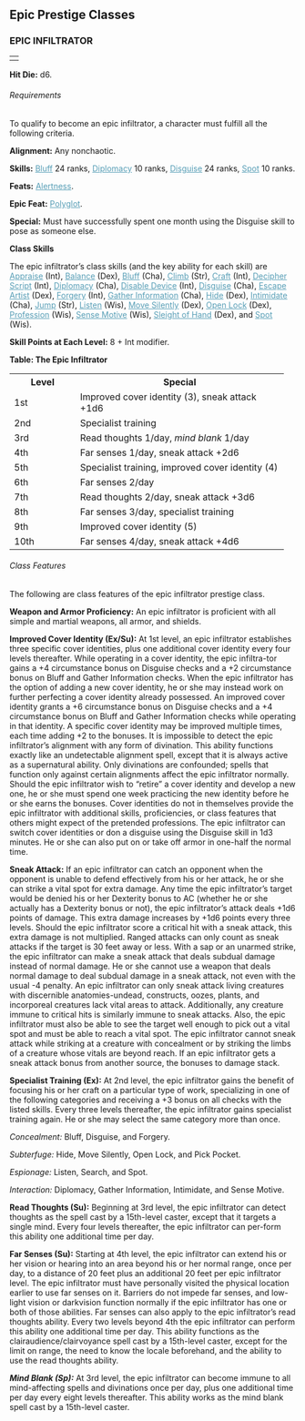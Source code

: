 
<a id="epic-prestige-classes"></a><h2>Epic Prestige Classes

</h2>
<a id="epic-infiltrator"></a><h3>EPIC INFILTRATOR</h3>
<table border="0" cellpadding="0" cellspacing="0" style="width: 100%">
<tbody>
<tr>
<td class="line"> </td>
</tr>
</tbody>
</table>
<span style="font-weight: bold;">Hit Die:</span> d6.
<a id="epic-infiltrator-requirements"></a><h6>Requirements</h6>
To qualify to become an epic infiltrator, a character must
fulfill all the following criteria.
<p><span style="font-weight: bold;">Alignment:</span> Any
nonchaotic.</p>
<p><span style="font-weight: bold;">Skills:</span> <a
href="skillsAll.html#bluff" style="color: rgb(87, 158, 182);">Bluff</a>
24 ranks, <a href="skillsAll.html#diplomacy"
style="color: rgb(87, 158, 182);">Diplomacy</a> 10 ranks, <a
href="skillsAll.html#disguise" style="color: rgb(87, 158, 182);">Disguise</a>
24 ranks, <a href="skillsAll.html#spot"
style="color: rgb(87, 158, 182);">Spot</a> 10 ranks. </p>
<p><span style="font-weight: bold;">Feats:</span> <a
href="featsAll.html#alertness" style="color: rgb(87, 158, 182);">Alertness</a>.
</p>
<p><span style="font-weight: bold;">Epic Feat:</span> <a
href="epicFeats.html#polyglot" style="color: rgb(87, 158, 182);">Polyglot</a>.
</p>
<p><span style="font-weight: bold;">Special:</span> Must have
successfully spent one month using the Disguise skill to pose as
someone else. </p>
<p style="font-weight: bold;">Class Skills</p>
<p>The epic infiltrator&#8217;s class skills (and the key ability for
each skill) are <a href="skillsAll.html#appraise"
style="color: rgb(87, 158, 182);">Appraise</a> (Int), <a
href="skillsAll.html#balance" style="color: rgb(87, 158, 182);">Balance</a>
(Dex), <a href="skillsAll.html#bluff" style="color: rgb(87, 158, 182);">Bluff</a>
(Cha), <a href="skillsAll.html#climb" style="color: rgb(87, 158, 182);">Climb</a>
(Str), <a href="skillsAll.html#craft" style="color: rgb(87, 158, 182);">Craft</a>
(Int), <a href="skillsAll.html#decipher-script"
style="color: rgb(87, 158, 182);">Decipher Script</a> (Int), <a
href="skillsAll.html#diplomacy" style="color: rgb(87, 158, 182);">Diplomacy</a>
(Cha), <a href="skillsAll.html#disable-device"
style="color: rgb(87, 158, 182);">Disable Device</a> (Int), <a
href="skillsAll.html#disguise" style="color: rgb(87, 158, 182);">Disguise</a>
(Cha), <a href="skillsAll.html#escape-artist"
style="color: rgb(87, 158, 182);">Escape Artist</a> (Dex), <a
href="skillsAll.html#forgery" style="color: rgb(87, 158, 182);">Forgery</a>
(Int), <a href="skillsAll.html#gather-information"
style="color: rgb(87, 158, 182);">Gather Information</a> (Cha), <a
href="skillsAll.html#hide" style="color: rgb(87, 158, 182);">Hide</a>
(Dex), <a href="skillsAll.html#intimidate"
style="color: rgb(87, 158, 182);">Intimidate</a> (Cha), <a
href="skillsAll.html#jump" style="color: rgb(87, 158, 182);">Jump</a>
(Str), <a href="skillsAll.html#listen"
style="color: rgb(87, 158, 182);">Listen</a> (Wis), <a
href="skillsAll.html#move-silently" style="color: rgb(87, 158, 182);">Move
Silently</a> (Dex), <a href="skillsAll.html#open-lock"
style="color: rgb(87, 158, 182);">Open Lock</a> (Dex), <a
href="skillsAll.html#profession" style="color: rgb(87, 158, 182);">Profession</a>
(Wis), <a href="skillsAll.html#sense-motive"
style="color: rgb(87, 158, 182);">Sense Motive</a> (Wis), <a
href="skillsAll.html#sleight-of-hand" style="color: rgb(87, 158, 182);">Sleight
of Hand</a> (Dex), and <a href="skillsAll.html#spot"
style="color: rgb(87, 158, 182);">Spot</a> (Wis). </p>
<p><span style="font-weight: bold;">Skill Points at Each Level:</span>
8 + Int modifier. </p>


<a id="table-the-epic-infiltrator"></a><span style="font-weight: bold;">Table: The Epic Infiltrator 

</span>
<table border="0" cellpadding="1" cellspacing="0">
<tbody>
<tr>
<th style="width: 100px">Level</th>
<th style="width: 350px;">Special

</th>
</tr>
<tr class="odd-row">
<td>1st

</td>
<td rowspan="1" colspan="1" style="width: 350px;">Improved
cover identity (3), sneak attack +1d6

</td>
</tr>
<tr>
<td>2nd

</td>
<td rowspan="1" colspan="1" style="width: 350px;">Specialist
training</td>
</tr>
<tr class="odd-row">
<td>3rd

</td>
<td rowspan="1" colspan="1" style="width: 350px;">Read
thoughts 1/day, <span style="font-style: italic;">mind blank</span>
1/day</td>
</tr>
<tr>
<td>4th

</td>
<td rowspan="1" colspan="1" style="width: 350px;">Far
senses 1/day, sneak attack +2d6</td>
</tr>
<tr class="odd-row">
<td>5th

</td>
<td rowspan="1" colspan="1" style="width: 350px;">Specialist
training, improved cover identity (4)</td>
</tr>
<tr>
<td>6th

</td>
<td rowspan="1" colspan="1" style="width: 350px;">Far
senses 2/day</td>
</tr>
<tr class="odd-row">
<td>7th

</td>
<td rowspan="1" colspan="1" style="width: 350px;">Read
thoughts 2/day, sneak attack +3d6</td>
</tr>
<tr>
<td>8th

</td>
<td rowspan="1" colspan="1" style="width: 350px;">Far
senses 3/day, specialist training</td>
</tr>
<tr class="odd-row">
<td>9th

</td>
<td rowspan="1" colspan="1" style="width: 350px;">Improved
cover identity (5)</td>
</tr>
<tr>
<td class="last-row">10th

</td>
<td class="last-row" rowspan="1" colspan="1"
style="width: 350px;">Far senses 4/day, sneak attack +4d6
&nbsp;&nbsp;&nbsp; 

</td>
</tr>
</tbody>
</table>


<a id="epic-infiltrator-class-features"></a><h6>Class Features</h6>
The following are class features of the epic infiltrator prestige
class. 

<p><span style="font-weight: bold;">Weapon and Armor Proficiency:</span>
An epic infiltrator is proficient with all simple and martial weapons,
all armor, and shields. </p>
<a id="epic-infiltrator-improved-cover-identity"></a><p><span style="font-weight: bold;">Improved Cover Identity
(Ex/Su):</span> At 1st level, an epic infiltrator establishes three
specific cover identities, plus one additional cover identity every
four levels thereafter. While operating in a cover identity, the epic
infiltra-tor gains a +4 circumstance bonus on Disguise checks and a +2
circumstance bonus on Bluff and Gather Information checks. When the
epic infiltrator has the option of adding a new cover identity, he or
she may instead work on further perfecting a cover identity already
possessed. An improved cover identity grants a +6 circumstance bonus on
Disguise checks and a +4 circumstance bonus on Bluff and Gather
Information checks while operating in that identity. A specific cover
identity may be improved multiple times, each time adding +2 to the
bonuses. It is impossible to detect the epic infiltrator&#8217;s alignment
with any form of divination. This ability functions exactly like an
undetectable alignment spell, except that it is always active as a
supernatural ability. Only divinations are confounded; spells that
function only against certain alignments affect the epic infiltrator
normally. Should the epic infiltrator wish to &#8220;retire&#8221; a cover identity
and develop a new one, he or she must spend one week practicing the new
identity before he or she earns the bonuses. Cover identities do not in
themselves provide the epic infiltrator with additional skills,
proficiencies, or class features that others might expect of the
pretended professions. The epic infiltrator can switch cover identities
or don a disguise using the Disguise skill in 1d3 minutes. He or she
can also put on or take off armor in one-half the normal time. </p>
<p><span style="font-weight: bold;">Sneak Attack:</span> If an
epic infiltrator can catch an opponent when the opponent is unable to
defend effectively from his or her attack, he or she can strike a vital
spot for extra damage. Any time the epic infiltrator&#8217;s target would be
denied his or her Dexterity bonus to AC (whether he or she actually has
a Dexterity bonus or not), the epic infiltrator&#8217;s attack deals +1d6
points of damage. This extra damage increases by +1d6 points every
three levels. Should the epic infiltrator score a critical hit with a
sneak attack, this extra damage is not multiplied. Ranged attacks can
only count as sneak attacks if the target is 30 feet away or less. With
a sap or an unarmed strike, the epic infiltrator can make a sneak
attack that deals subdual damage instead of normal damage. He or she
cannot use a weapon that deals normal damage to deal subdual damage in
a sneak attack, not even with the usual -4 penalty. An epic infiltrator
can only sneak attack living creatures with discernible
anatomies-undead, constructs, oozes, plants, and incorporeal creatures
lack vital areas to attack. Additionally, any creature immune to
critical hits is similarly immune to sneak attacks. Also, the epic
infiltrator must also be able to see the target well enough to pick out
a vital spot and must be able to reach a vital spot. The epic
infiltrator cannot sneak attack while striking at a creature with
concealment or by striking the limbs of a creature whose vitals are
beyond reach. If an epic infiltrator gets a sneak attack bonus from
another source, the bonuses to damage stack. </p>
<a id="epic-infiltrator-specialist-training"></a><p><span style="font-weight: bold;">Specialist Training (Ex):</span>
At 2nd level, the epic infiltrator gains the benefit of focusing his or
her craft on a particular type of work, specializing in one of the
following categories and receiving a +3 bonus on all checks with the
listed skills. Every three levels thereafter, the epic infiltrator
gains specialist training again. He or she may select the same category
more than once. </p>
<p><span style="font-style: italic;">Concealment:</span> Bluff,
Disguise, and Forgery. </p>
<p><span style="font-style: italic;">Subterfuge:</span> Hide,
Move Silently, Open Lock, and Pick Pocket. </p>
<p><span style="font-style: italic;">Espionage:</span> Listen,
Search, and Spot. </p>
<p><span style="font-style: italic;">Interaction:</span>
Diplomacy, Gather Information, Intimidate, and Sense Motive. </p>
<a id="epic-infiltrator-read-thoughts"></a><p><span style="font-weight: bold;">Read Thoughts (Su):</span>
Beginning at 3rd level, the epic infiltrator can detect thoughts as the
spell cast by a 15th-level caster, except that it targets a single
mind. Every four levels thereafter, the epic infiltrator can per-form
this ability one additional time per day. </p>
<a id="epic-infiltrator-far-senses"></a><p><span style="font-weight: bold;">Far Senses (Su):</span>
Starting at 4th level, the epic infiltrator can extend his or her
vision or hearing into an area beyond his or her normal range, once per
day, to a distance of 20 feet plus an additional 20 feet per epic
infiltrator level. The epic infiltrator must have personally visited
the physical location earlier to use far senses on it. Barriers do not
impede far senses, and low-light vision or darkvision function normally
if the epic infiltrator has one or both of those abilities. Far senses
can also apply to the epic infiltrator&#8217;s read thoughts ability. Every
two levels beyond 4th the epic infiltrator can perform this ability one
additional time per day. This ability functions as the
clairaudience/clairvoyance spell cast by a 15th-level caster, except
for the limit on range, the need to know the locale beforehand, and the
ability to use the read thoughts ability. </p>
<p><span style="font-weight: bold; font-style: italic;">Mind
Blank (Sp):</span> At 3rd level, the epic infiltrator can become immune
to all mind-affecting spells and divinations once per day, plus one
additional time per day every eight levels thereafter. This ability
works as the mind blank spell cast by a 15th-level caster. </p>


<p> </p>





